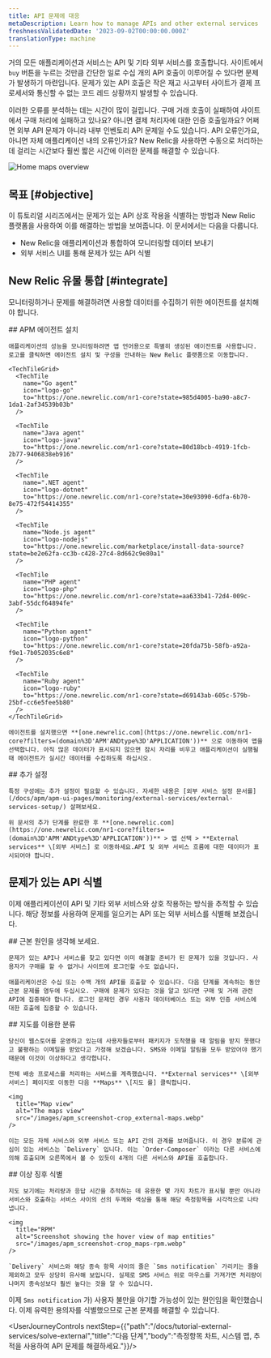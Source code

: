 ```yaml
---
title: API 문제에 대응
metaDescription: Learn how to manage APIs and other external services
freshnessValidatedDate: '2023-09-02T00:00:00.000Z'
translationType: machine
---
```


거의 모든 애플리케이션과 서비스는 API 및 기타 외부 서비스를 호출합니다. 사이트에서 `buy` 버튼을 누르는 것만큼 간단한 일로 수십 개의 API 호출이 이루어질 수 있다면 문제가 발생하기 마련입니다. 문제가 있는 API 호출은 작은 재고 사고부터 사이트가 결제 프로세서와 통신할 수 없는 코드 레드 상황까지 발생할 수 있습니다.

이러한 오류를 분석하는 데는 시간이 많이 걸립니다. 구매 거래 호출이 실패하여 사이트에서 구매 처리에 실패하고 있나요? 아니면 결제 처리자에 대한 인증 호출일까요? 어쩌면 외부 API 문제가 아니라 내부 인벤토리 API 문제일 수도 있습니다. API 오류인가요, 아니면 자체 애플리케이션 내의 오류인가요? New Relic을 사용하면 수동으로 처리하는 데 걸리는 시간보다 훨씬 짧은 시간에 이러한 문제를 해결할 수 있습니다.

<img
  title="Maps overview"
  alt="Home maps overview"
  src="/images/apm_screenshot-crop_maps-home.webp"
/>

## 목표 [#objective]

이 튜토리얼 시리즈에서는 문제가 있는 API 상호 작용을 식별하는 방법과 New Relic 플랫폼을 사용하여 이를 해결하는 방법을 보여줍니다. 이 문서에서는 다음을 다룹니다.

* New Relic을 애플리케이션과 통합하여 모니터링할 데이터 보내기
* 외부 서비스 UI를 통해 문제가 있는 API 식별

## New Relic 유물 통합 [#integrate]

모니터링하거나 문제를 해결하려면 사용할 데이터를 수집하기 위한 에이전트를 설치해야 합니다.

<Steps>
  <Step>
    ## APM 에이전트 설치

    애플리케이션의 성능을 모니터링하려면 앱 언어용으로 특별히 생성된 에이전트를 사용합니다. 로고를 클릭하면 에이전트 설치 및 구성을 안내하는 New Relic 플랫폼으로 이동합니다.

    <TechTileGrid>
      <TechTile
        name="Go agent"
        icon="logo-go"
        to="https://one.newrelic.com/nr1-core?state=985d4005-ba90-a8c7-1da1-2af34539b03b"
      />

      <TechTile
        name="Java agent"
        icon="logo-java"
        to="https://one.newrelic.com/nr1-core?state=80d18bcb-4919-1fcb-2b77-9406838eb916"
      />

      <TechTile
        name=".NET agent"
        icon="logo-dotnet"
        to="https://one.newrelic.com/nr1-core?state=30e93090-6dfa-6b70-8e75-472f54414355"
      />

      <TechTile
        name="Node.js agent"
        icon="logo-nodejs"
        to="https://one.newrelic.com/marketplace/install-data-source?state=be2e62fa-cc3b-c428-27c4-8d662c9e80a1"
      />

      <TechTile
        name="PHP agent"
        icon="logo-php"
        to="https://one.newrelic.com/nr1-core?state=aa633b41-72d4-009c-3abf-55dcf64894fe"
      />

      <TechTile
        name="Python agent"
        icon="logo-python"
        to="https://one.newrelic.com/nr1-core?state=20fda75b-58fb-a92a-f9e1-7b052035c6e8"
      />

      <TechTile
        name="Ruby agent"
        icon="logo-ruby"
        to="https://one.newrelic.com/nr1-core?state=d69143ab-605c-579b-25bf-cc6e5fee5b80"
      />
    </TechTileGrid>

    에이전트를 설치했으면 **[one.newrelic.com](https://one.newrelic.com/nr1-core?filters=(domain%3D'APM'ANDtype%3D'APPLICATION'))** 으로 이동하여 앱을 선택합니다. 아직 많은 데이터가 표시되지 않으면 잠시 자리를 비우고 애플리케이션이 실행될 때 에이전트가 실시간 데이터를 수집하도록 하십시오.
  </Step>

  <Step>
    ## 추가 설정

    특정 구성에는 추가 설정이 필요할 수 있습니다. 자세한 내용은 [외부 서비스 설정 문서를](/docs/apm/apm-ui-pages/monitoring/external-services/external-services-setup/) 살펴보세요.

    위 문서의 추가 단계를 완료한 후 **[one.newrelic.com](https://one.newrelic.com/nr1-core?filters=(domain%3D'APM'ANDtype%3D'APPLICATION'))** > 앱 선택 > **External services** \[외부 서비스] 로 이동하세요.API 및 외부 서비스 흐름에 대한 데이터가 표시되어야 합니다.
  </Step>
</Steps>

## 문제가 있는 API 식별

이제 애플리케이션이 API 및 기타 외부 서비스와 상호 작용하는 방식을 추적할 수 있습니다. 해당 정보를 사용하여 문제를 일으키는 API 또는 외부 서비스를 식별해 보겠습니다.

<Steps>
  <Step>
    ## 근본 원인을 생각해 보세요.

    문제가 있는 API나 서비스를 찾고 있다면 이미 해결할 준비가 된 문제가 있을 것입니다. 사용자가 구매를 할 수 없거나 사이트에 로그인할 수도 없습니다.

    애플리케이션은 수십 또는 수백 개의 API를 호출할 수 있습니다. 다음 단계를 계속하는 동안 근본 문제를 염두에 두십시오. 구매에 문제가 있다는 것을 알고 있다면 구매 및 거래 관련 API에 집중해야 합니다. 로그인 문제인 경우 사용자 데이터베이스 또는 외부 인증 서비스에 대한 호출에 집중할 수 있습니다.
  </Step>

  <Step>
    ## 지도를 이용한 분류

    당신이 웹스토어를 운영하고 있는데 사용자들로부터 패키지가 도착했을 때 알림을 받지 못했다고 불평하는 이메일을 받았다고 가정해 보겠습니다. SMS와 이메일 알림을 모두 받았어야 했기 때문에 이것이 이상하다고 생각합니다.

    전체 배송 프로세스를 처리하는 서비스를 계측했습니다. **External services** \[외부 서비스] 페이지로 이동한 다음 **Maps** \[지도 를] 클릭합니다.

    <img
      title="Map view"
      alt="The maps view"
      src="/images/apm_screenshot-crop_external-maps.webp"
    />

    이는 모든 자체 서비스와 외부 서비스 또는 API 간의 관계를 보여줍니다. 이 경우 분류에 관심이 있는 서비스는 `Delivery` 입니다. 이는 `Order-Composer` 이라는 다른 서비스에 의해 호출되며 오른쪽에서 볼 수 있듯이 4개의 다른 서비스와 API를 호출합니다.
  </Step>

  <Step>
    ## 이상 징후 식별

    지도 보기에는 처리량과 응답 시간을 추적하는 데 유용한 몇 가지 차트가 표시될 뿐만 아니라 서비스와 호출하는 서비스 사이의 선의 두께와 색상을 통해 해당 측정항목을 시각적으로 나타냅니다.

    <img
      title="RPM"
      alt="Screenshot showing the hover view of map entities"
      src="/images/apm_screenshot-crop_maps-rpm.webp"
    />

    `Delivery` 서비스와 해당 종속 항목 사이의 줄은 `Sms notification` 가리키는 줄을 제외하고 모두 상당히 유사해 보입니다. 실제로 SMS 서비스 위로 마우스를 가져가면 처리량이 나머지 종속성보다 훨씬 높다는 것을 알 수 있습니다.
  </Step>
</Steps>

이제 `Sms notification` 가) 사용자 불만을 야기할 가능성이 있는 원인임을 확인했습니다. 이제 유력한 용의자를 식별했으므로 근본 문제를 해결할 수 있습니다.

<UserJourneyControls nextStep={{"path":"/docs/tutorial-external-services/solve-external","title":"다음 단계","body":"측정항목 차트, 시스템 맵, 추적을 사용하여 API 문제를 해결하세요."}}/>
